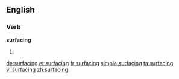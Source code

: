 ==English==

===Verb===
'''surfacing'''

# {{present participle of|surface}}

[[de:surfacing]]
[[et:surfacing]]
[[fr:surfacing]]
[[simple:surfacing]]
[[ta:surfacing]]
[[vi:surfacing]]
[[zh:surfacing]]